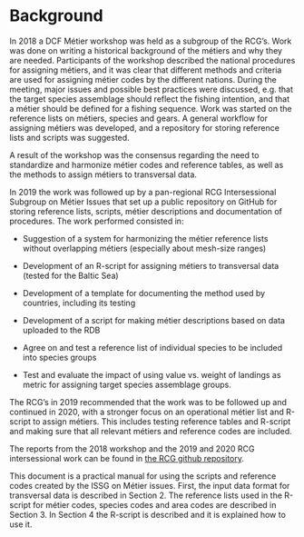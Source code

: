 # Background 


In 2018 a DCF Métier workshop was held as a subgroup of the RCG’s. Work was done on writing a historical background of the métiers and why they are needed. Participants of the workshop described the national procedures for assigning métiers, and it was clear that different methods and criteria are used for assigning métier codes by the different nations. During the meeting, major issues and possible best practices were discussed, e.g. that the target species assemblage should reflect the fishing intention, and that a métier should be defined for a fishing sequence. Work was started on the reference lists on métiers, species and gears. A general workflow for assigning métiers was developed, and a repository for storing reference lists and scripts was suggested.  

A result of the workshop was the consensus regarding the need to standardize and harmonize métier codes and reference tables, as well as the methods to assign métiers to transversal data.


In 2019 the work was followed up by a pan-regional RCG Intersessional Subgroup on Métier Issues that set up a public repository on GitHub for storing reference lists, scripts, métier descriptions and documentation of procedures. The work performed consisted in:


 - Suggestion of a system for harmonizing the métier reference lists without overlapping métiers (especially about mesh-size ranges) 
 
 - Development of an R-script for assigning métiers to transversal data (tested for the Baltic Sea)
 
 - Development of a template for documenting the method used by countries, including its testing
 
 - Development of a script for making métier descriptions based on data uploaded to the RDB 
 
 - Agree on and test a reference list of individual species to be included into species groups 
 
 - Test and evaluate the impact of using value vs. weight of landings as metric for assigning target species assemblage groups.  
 
 
The RCG’s in 2019 recommended that the work was to be followed up and continued in 2020, with a stronger focus on an operational métier list and R-script to assign métiers. This includes testing reference tables and R-script and making sure that all relevant métiers and reference codes are included.
  
The reports from the 2018 workshop and the 2019 and 2020 RCG intersessional work can be found in [the RCG github repository](https://github.com/ices-eg/RCGs/tree/master/Metiers/Reports).

This document is a practical manual for using the scripts and reference codes created by the ISSG on Métier issues. First, the input data format for transversal data is described in Section 2. The reference lists used in the R-script for métier codes, species codes and area codes are described in Section 3. In Section 4 the R-script is described and it is explained how to use it.
